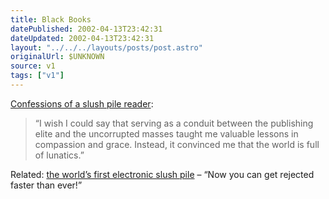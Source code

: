 ```yaml
---
title: Black Books
datePublished: 2002-04-13T23:42:31
dateUpdated: 2002-04-13T23:42:31
layout: "../../../layouts/posts/post.astro"
originalUrl: $UNKNOWN
source: v1
tags: ["v1"]
---
```


[Confessions of a slush pile reader][1]:

> &#8220;I wish I could say that serving as a conduit between the publishing elite and the uncorrupted masses taught me valuable lessons in compassion and grace. Instead, it convinced me that the world is full of lunatics.&#8221;

Related: [the world&#8217;s first electronic slush pile][2] &#8211; &#8220;Now you can get rejected faster than ever!&#8221;

[1]: http://www.salon.com/books/feature/2002/02/25/slush/ "Confessions of a slush pile reader on salon.com"
[2]: http://www.caderbooks.com/slush.html "They don't publish submissions on the site - misleading but understandable"
